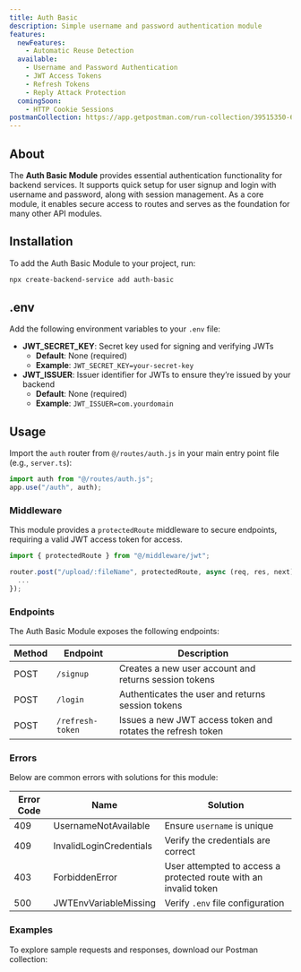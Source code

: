 ```yaml
---
title: Auth Basic
description: Simple username and password authentication module
features:
  newFeatures:
    - Automatic Reuse Detection
  available:
    - Username and Password Authentication
    - JWT Access Tokens
    - Refresh Tokens
    - Reply Attack Protection
  comingSoon:
    - HTTP Cookie Sessions
postmanCollection: https://app.getpostman.com/run-collection/39515350-6b29066f-831e-4b43-a6ac-5f84801aa5b0?action=collection%2Ffork&source=rip_markdown&collection-url=entityId%3D39515350-6b29066f-831e-4b43-a6ac-5f84801aa5b0%26entityType%3Dcollection%26workspaceId%3D36bf5973-695a-44e0-889e-bba83a364391
---
```


## About

The **Auth Basic Module** provides essential authentication functionality for backend services.
It supports quick setup for user signup and login with username and password, along with session management.
As a core module, it enables secure access to routes and serves as the foundation for many other API modules.

## Installation

To add the Auth Basic Module to your project, run:

```bash
npx create-backend-service add auth-basic
```

## .env

Add the following environment variables to your `.env` file:

- **JWT_SECRET_KEY**: Secret key used for signing and verifying JWTs
  - **Default**: None (required)
  - **Example**: `JWT_SECRET_KEY=your-secret-key`
- **JWT_ISSUER**: Issuer identifier for JWTs to ensure they’re issued by your backend
  - **Default**: None (required)
  - **Example**: `JWT_ISSUER=com.yourdomain`

## Usage

Import the `auth` router from `@/routes/auth.js` in your main entry point file (e.g., `server.ts`):

```typescript server.ts
import auth from "@/routes/auth.js";
app.use("/auth", auth);
```

### Middleware

This module provides a `protectedRoute` middleware to secure endpoints, requiring a valid JWT access token for access.

```typescript showLineNumbers {3} /protectedRoute/2
import { protectedRoute } from "@/middleware/jwt";

router.post("/upload/:fileName", protectedRoute, async (req, res, next) => {
  ...
});
```

### Endpoints

The Auth Basic Module exposes the following endpoints:

| Method | Endpoint         | Description                                                 |
| ------ | ---------------- | ----------------------------------------------------------- |
| POST   | `/signup`        | Creates a new user account and returns session tokens       |
| POST   | `/login`         | Authenticates the user and returns session tokens           |
| POST   | `/refresh-token` | Issues a new JWT access token and rotates the refresh token |

### Errors

Below are common errors with solutions for this module:

| Error Code | Name                    | Solution                                                         |
| ---------- | ----------------------- | ---------------------------------------------------------------- |
| 409        | UsernameNotAvailable    | Ensure `username` is unique                                      |
| 409        | InvalidLoginCredentials | Verify the credentials are correct                               |
| 403        | ForbiddenError          | User attempted to access a protected route with an invalid token |
| 500        | JWTEnvVariableMissing   | Verify `.env` file configuration                                 |

### Examples

To explore sample requests and responses, download our Postman collection:

<PostmanBadge
  collectionUrl="https://app.getpostman.com/run-collection/39515350-6b29066f-831e-4b43-a6ac-5f84801aa5b0?action=collection%2Ffork&source=rip_markdown&collection-url=entityId%3D39515350-6b29066f-831e-4b43-a6ac-5f84801aa5b0%26entityType%3Dcollection%26workspaceId%3D36bf5973-695a-44e0-889e-bba83a364391"
  moduleName="Auth Basic"
/>
